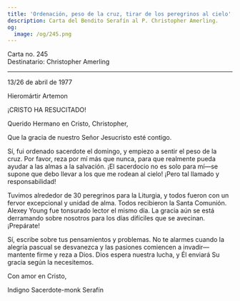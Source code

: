 ```yaml
---
title: 'Ordenación, peso de la cruz, tirar de los peregrinos al cielo'
description: Carta del Bendito Serafín al P. Christopher Amerling.
og:
  image: /og/245.png
---
```


<div style={{textAlign:'right', fontFamily:'monospace'}}>Carta no. 245</div>
<div style={{textAlign:'left', fontFamily:'monospace'}}>Destinatario: Christopher Amerling</div>

---

13/26 de abril de 1977

Hieromártir Artemon

¡CRISTO HA RESUCITADO!

Querido Hermano en Cristo, Christopher,

Que la gracia de nuestro Señor Jesucristo esté contigo.

Sí, fui ordenado sacerdote el domingo, y empiezo a sentir el peso de la cruz. Por favor, reza por mí más que nunca, para que realmente pueda ayudar a las almas a la salvación. ¡El sacerdocio no es solo para mí—se supone que debo llevar a los que me rodean al cielo! ¡Pero tal llamado y responsabilidad!

Tuvimos alrededor de 30 peregrinos para la Liturgia, y todos fueron con un fervor excepcional y unidad de alma. Todos recibieron la Santa Comunión. Alexey Young fue tonsurado lector el mismo día. La gracia aún se está derramando sobre nosotros para los días difíciles que se avecinan. ¡Prepárate!

Sí, escribe sobre tus pensamientos y problemas. No te alarmes cuando la alegría pascual se desvanezca y las pasiones comiencen a invadir—mantente firme y reza a Dios. Dios espera nuestra lucha, y Él enviará Su gracia según la necesitemos.

Con amor en Cristo,

Indigno Sacerdote-monk Serafín
